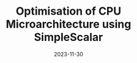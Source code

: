 ---
title: "Optimisation of CPU Microarchitecture using SimpleScalar"
date: 2023-11-30
draft: false
---